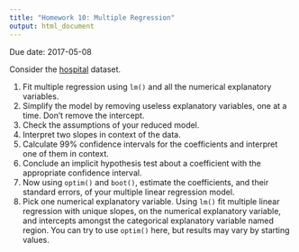 ```yaml
---
title: "Homework 10: Multiple Regression"
output: html_document
---
```


Due date: 2017-05-08

Consider the [hospital](https://roualdes.us/data/hospital.csv) dataset.

1. Fit multiple regression using `lm()` and all the numerical explanatory variables.
2. Simplify the model by removing useless explanatory variables, one at a time.  Don't remove the intercept.
3. Check the assumptions of your reduced model.
4. Interpret two slopes in context of the data.
5. Calculate 99% confidence intervals for the coefficients and interpret one of them in context.
6. Conclude an implicit hypothesis test about a coefficient with the appropriate confidence interval.
7. Now using `optim()` and `boot()`, estimate the coefficients, and their standard errors, of your multiple linear regression model.
8. Pick one numerical explanatory variable. Using `lm()` fit multiple linear regression with unique slopes, on the numerical explanatory variable, and intercepts amongst the categorical explanatory variable named region.  You can try to use `optim()` here, but results may vary by starting values.
